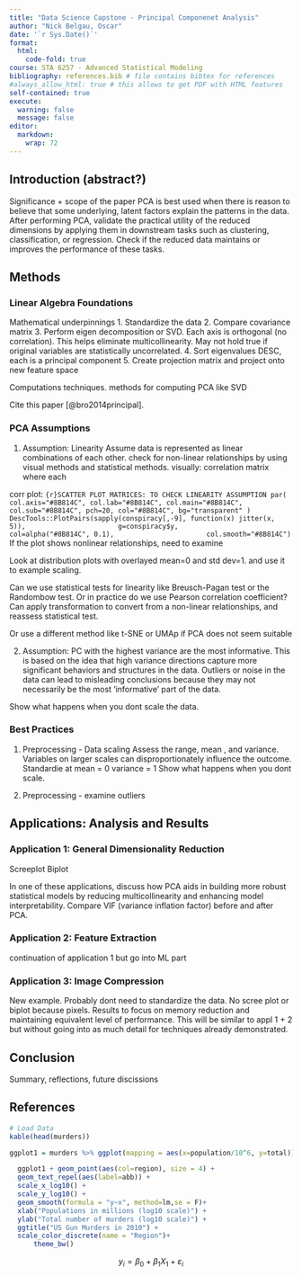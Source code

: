 ```yaml
---
title: "Data Science Capstone - Principal Componenet Analysis"
author: "Nick Belgau, Oscar"
date: '`r Sys.Date()`'
format:
  html:
    code-fold: true
course: STA 6257 - Advanced Statistical Modeling
bibliography: references.bib # file contains bibtex for references
#always_allow_html: true # this allows to get PDF with HTML features
self-contained: true
execute: 
  warning: false
  message: false
editor: 
  markdown: 
    wrap: 72
---
```


## Introduction (abstract?)

Significance + scope of the paper
PCA is best used when there is reason to believe that some underlying, latent factors explain the patterns in the data.
After performing PCA, validate the practical utility of the reduced dimensions by applying them in downstream tasks such as clustering, classification, or regression. Check if the reduced data maintains or improves the performance of these tasks.




## Methods

### Linear Algebra Foundations

Mathematical underpinnings
1. Standardize the data
2. Compare covariance matrix
3. Perform eigen decomposition or SVD. Each axis is orthogonal (no correlation). This helps eliminate multicollinearity. May not hold true if original variables are statistically uncorrelated.
4. Sort eigenvalues DESC, each is a principal component
5. Create projection matrix and project onto new feature space

Computations techniques. methods for computing PCA like SVD

Cite this paper [@bro2014principal]. 


### PCA Assumptions

1. Assumption: Linearity
Assume data is represented as linear combinations of each other.
check for non-linear relationships by using visual methods and statistical methods.
visually: correlation matrix where each 

corr plot:
```{r}SCATTER PLOT MATRICES: TO CHECK LINEARITY ASSUMPTION
par(
  col.axis="#8B814C", col.lab="#8B814C", col.main="#8B814C", col.sub="#8B814C", pch=20, col="#8B814C", bg="transparent"
)
DescTools::PlotPairs(sapply(conspiracy[,-9], function(x) jitter(x, 5)), 
                     g=conspiracy$y,
                     col=alpha("#8B814C", 0.1), 
                     col.smooth="#8B814C")
```
If the plot shows nonlinear relationships, need to examine

Look at distribution plots with overlayed mean=0 and std dev=1. and use it to example scaling.

Can we use statistical tests for linearity like Breusch-Pagan test or the Randombow test.
Or in practice do we use Pearson correlation coefficient?
Can apply transformation to convert from a non-linear relationships, and reassess statistical test.

Or use a different method like t-SNE or UMAp if PCA does not seem suitable


2. Assumption: PC with the highest variance are the most informative.
This is based on the idea that high variance directions capture more significant behaviors and structures in the data.
Outliers or noise in the data can lead to misleading conclusions because they may not necessarily be the most 'informative' part of the data.


Show what happens when you dont scale the data.

### Best Practices

1. Preprocessing - Data scaling
Assess the range, mean , and variance.
Variables on larger scales can disproportionately influence the outcome. Standardie at mean = 0 variance = 1 Show what happens when you dont scale.

2. Preprocessing - examine outliers

## Applications: Analysis and Results

### Application 1: General Dimensionality Reduction

Screeplot
Biplot

In one of these applications, discuss how PCA aids in building more robust statistical models by reducing multicollinearity and enhancing model interpretability.
Compare VIF (variance inflation factor) before and after PCA.


### Application 2: Feature Extraction
continuation of application 1 but go into ML part

### Application 3: Image Compression

New example.
Probably dont need to standardize the data. 
No scree plot or biplot because pixels.
Results to focus on memory reduction and maintaining equivalent level of performance.
This will be similar to appl 1 + 2 but without going into as much detail for techniques already demonstrated.

## Conclusion

Summary, reflections, future discissions

## References





```r
# Load Data
kable(head(murders))

ggplot1 = murders %>% ggplot(mapping = aes(x=population/10^6, y=total)) 

  ggplot1 + geom_point(aes(col=region), size = 4) +
  geom_text_repel(aes(label=abb)) +
  scale_x_log10() +
  scale_y_log10() +
  geom_smooth(formula = "y~x", method=lm,se = F)+
  xlab("Populations in millions (log10 scale)") + 
  ylab("Total number of murders (log10 scale)") +
  ggtitle("US Gun Murders in 2010") +
  scale_color_discrete(name = "Region")+
      theme_bw()
```

$$
y_i = \beta_0 + \beta_1 X_1 +\varepsilon_i
$$